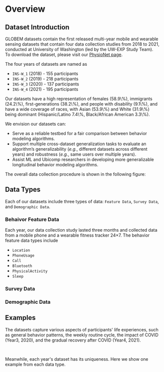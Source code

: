 
# Overview

## Dataset Introduction

GLOBEM datasets contain the first released multi-year mobile and wearable sensing datasets that contain four data collection studies from 2018 to 2021, 
conducted at University of Washington (led by the UW-EXP Study Team).
To download the dataset, please visit our [PhysioNet page](https://physionet.org/content/globem/1.0.0/).

The four years of datasets are named as
- `INS-W_1` (2018) - 155 participants
- `INS-W_2` (2019) - 218 participants
- `INS-W_3` (2020) - 137 participants
- `INS-W_4` (2021) - 195 participants

<Callout emoji="💡">
Our datasets have a high representation of females (58.9\%), immigrants (24.2\%), 
first-generations (38.2\%), and people with disability (9.1\%), and have a wide coverage of races,
 with Asian (53.9\%) and White (31.9\%) being dominant (Hispanic/Latino 7.4\%, Black/African American 3.3\%).
</Callout>

We envision our datasets can:
- Serve as a reliable testbed for a fair comparison between behavior modeling algorithms.
- Support multiple cross-dataset generalization tasks to evaluate an algorithm’s generalizability (*e.g.*, different datasets across different years) and robustness (*e.g.*, same users over multiple years).
- Assist ML and Ubicomp researchers in developing more generalizable longitudinal behavior modeling algorithms.

The overall data collection procedure is shown in the following figure:
<br/>
<FullWidthImage
  src = "/images/data_collection.png"
  alt = "Overview of the data collection studies"
/>

## Data Types

Each of our datasets include three types of data: `Feature Data`, `Survey Data`, and `Demographic Data`.

### Behaivor Feature Data

Each year, our data collection study lasted three months and collected data from a mobile phone and a wearable fitness tracker 24×7. 
The behavior feature data types include
- `Location`
- `PhoneUsage`
- `Call`
- `Bluetooth`
- `PhysicalActivity`
- `Sleep`

### Survey Data

### Demographic Data



## Examples

The datasets capture various aspects of participants' life experiences, such as general behavior patterns, the weekly routine cycle, the impact of COVID (Year3, 2020), and the gradual recovery after COVID (Year4, 2021).

<br/>
<FullWidthImage
  src = "/images/timeseries_examples.png"
  alt = "Timeseries data examples"
/>

Meanwhile, each year's dataset has its uniqueness. Here we show one example from each data type.

<br/>
<FullWidthImage
  src = "/images/distribution_examples.png"
  alt = "Distribution examples"
/>



